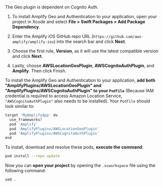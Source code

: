 The Geo plugin is dependent on Cognito Auth.

<BlockSwitcher>

<Block name="Swift Package Manager">

1. To install Amplify Geo and Authentication to your application, open your project in Xcode and select **File > Swift Packages > Add Package Dependency**.

2. Enter the Amplify iOS GitHub repo URL (`https://github.com/aws-amplify/amplify-ios`) into the search bar and click **Next**.

3. Choose the first rule, **Version**, as it will use the latest compatible version and click **Next**.

4. Lastly, choose **AWSLocationGeoPlugin**, **AWSCognitoAuthPlugin**, and **Amplify**. Then click Finish.

</Block>

<Block name="CocoaPods">

To install the Amplify Geo and Authentication to your application, **add both "AmplifyPlugins/AWSLocationGeoPlugin" and "AmplifyPlugins/AWSCognitoAuthPlugin" to your `Podfile`** (Because IAM credential is required to access Amazon Location Service, `"AWSCognitoAuthPlugin"` also needs to be installed). Your `Podfile` should look similar to:

```bash
target 'MyAmplifyApp' do
  use_frameworks!
  pod 'Amplify'
  pod 'AmplifyPlugins/AWSLocationGeoPlugin'
  pod 'AmplifyPlugins/AWSCognitoAuthPlugin'
end
```

To install, download and resolve these pods, **execute the command**:

```bash
pod install --repo-update
```

Now you can **open your project** by opening the `.xcworkspace` file using the following command:

```bash
xed .
```

</Block>

</BlockSwitcher>